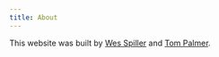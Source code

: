 ```yaml
---
title: About
---
```


This website was built by [Wes Spiller](https://github.com/WSpiller) and [Tom Palmer](https://github.com/remlapmot).